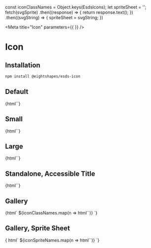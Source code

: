 

const iconClassNames = Object.keys(EsdsIcons);
let spriteSheet = '';
fetch(svgSprite)
.then((response) => {
  return response.text();
})
.then((svgString) => {
  spriteSheet = svgString;
})

<Meta
  title="Icon"
  parameters={{
  }}
/>

# Icon
## Installation

```bash
npm install @eightshapes/esds-icon
```

## Default
<Story name="Default">
  {html`<esds-icon></esds-icon>`}
</Story>

## Small
<Story name="Small">
  {html`<esds-icon size="small"></esds-icon>`}
</Story>

## Large
<Story name="Large">
  {html`<esds-icon size="large"></esds-icon>`}
</Story>

## Standalone, Accessible Title
<Story name="Standalone, Accessible Title">
  {html`<esds-icon title="stopwatch"></esds-icon>`}
</Story>

## Gallery
<Story name="Gallery">
  {html`
    ${iconClassNames.map(n => html`<esds-icon use="${EsdsIcons[n]}"></esds-icon>`)}
  `}
</Story>

## Gallery, Sprite Sheet
<Story name="Gallery, Sprite Sheet">
  {
    html`
    <!-- Hidden div containing svg sprite sheet -->
    <div style="display: none;">${unsafeHTML(spriteSheet)}</div>
    ${iconSpriteNames.map(n => html`<esds-icon use="#${n}"></esds-icon>`)}
  `}
</Story>
